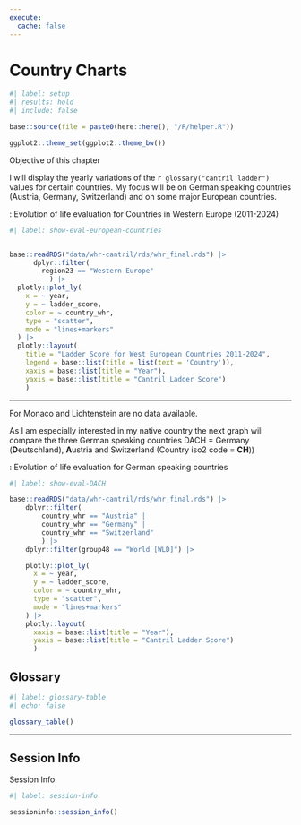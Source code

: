 ```yaml
---
execute:
  cache: false
---
```


# Country Charts {#sec-04-country-charts}


```r
#| label: setup
#| results: hold
#| include: false

base::source(file = paste0(here::here(), "/R/helper.R"))

ggplot2::theme_set(ggplot2::theme_bw())
```

::::: {#obj-chapter-template}
:::: {.my-objectives}
::: {.my-objectives-header}
Objective of this chapter
:::

::: {.my-objectives-container}

I will display the yearly variations of the `r glossary("cantril ladder")` values for certain countries. My focus will be on German speaking countries (Austria, Germany, Switzerland) and on some major European countries.

:::
::::
:::::



:::::{.my-r-code}
:::{.my-r-code-header}
:::::: {#cnj-show-eval-european-countries}
: Evolution of life evaluation for Countries in Western Europe (2011-2024)
::::::
:::
::::{.my-r-code-container}
```r
#| label: show-eval-european-countries


base::readRDS("data/whr-cantril/rds/whr_final.rds") |>
      dplyr::filter(
        region23 == "Western Europe"
          ) |> 
  plotly::plot_ly(
    x = ~ year,
    y = ~ ladder_score,
    color = ~ country_whr,
    type = "scatter",
    mode = "lines+markers"
  ) |> 
  plotly::layout(
    title = "Ladder Score for West European Countries 2011-2024",
    legend = base::list(title = list(text = 'Country')),
    xaxis = base::list(title = "Year"), 
    yaxis = base::list(title = "Cantril Ladder Score")
    )

```
***

For Monaco and Lichtenstein are no data available.
::::
:::::

As I am especially interested in my native country the next graph will compare the three German speaking countries DACH = Germany (**D**eutschland), **A**ustria and Switzerland (Country iso2 code = **CH**))


:::::{.my-r-code}
:::{.my-r-code-header}
:::::: {#cnj-show-eval-DACH}
: Evolution of life evaluation for German speaking countries
::::::
:::
::::{.my-r-code-container}
```r
#| label: show-eval-DACH

base::readRDS("data/whr-cantril/rds/whr_final.rds") |> 
    dplyr::filter(
        country_whr == "Austria" |
        country_whr == "Germany" |
        country_whr == "Switzerland"
        ) |> 
    dplyr::filter(group48 == "World [WLD]") |> 

    plotly::plot_ly(
      x = ~ year,
      y = ~ ladder_score,
      color = ~ country_whr,
      type = "scatter",
      mode = "lines+markers"
    ) |> 
    plotly::layout(
      xaxis = base::list(title = "Year"), 
      yaxis = base::list(title = "Cantril Ladder Score")
      )

```

::::
:::::

## Glossary

```r
#| label: glossary-table
#| echo: false

glossary_table()
```

------------------------------------------------------------------------

## Session Info

::::: my-r-code
::: my-r-code-header
Session Info
:::

::: my-r-code-container
```r
#| label: session-info

sessioninfo::session_info()
```
:::
:::::


